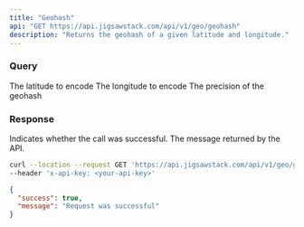```yaml
---
title: "Geohash"
api: "GET https://api.jigsawstack.com/api/v1/geo/geohash"
description: "Returns the geohash of a given latitude and longitude."
---
```


### Query

<ParamField query="lat" type="string">
  The latitude to encode
</ParamField>

<ParamField query="lng" type="string">
  The longitude to encode
</ParamField>

<ParamField query="precision" type="string" default="9">
  The precision of the geohash
</ParamField>

<Snippet file="header.mdx" />

### Response

<ResponseField name="success" type="boolean">
  Indicates whether the call was successful.
</ResponseField>

<ResponseField name="message" type="string">
  The message returned by the API.
</ResponseField>

<RequestExample>

```bash Example Request
curl --location --request GET 'https://api.jigsawstack.com/api/v1/geo/geohash' \
--header 'x-api-key: <your-api-key>'
```

</RequestExample>

<ResponseExample>

```json Response
{
  "success": true,
  "message": "Request was successful"
}
```

</ResponseExample>
